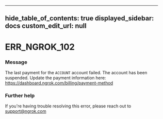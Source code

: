 
---
hide_table_of_contents: true
displayed_sidebar: docs
custom_edit_url: null
---


# ERR_NGROK_102

### Message
The last payment for the `ACCOUNT` account failed.
The account has been suspended. Update the payment information here:
https://dashboard.ngrok.com/billing/payment-method

### Further help
If you're having trouble resolving this error, please reach out to [support@ngrok.com](mailto:support@ngrok.com?subject=Help%20with%20ERR_NGROK_102)


<ErrorDetails error='err_ngrok_102' />
